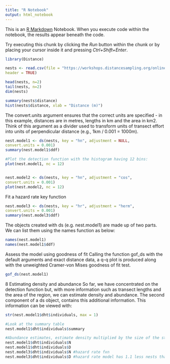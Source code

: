 ```yaml
---
title: "R Notebook"
output: html_notebook
---
```


This is an [R Markdown](http://rmarkdown.rstudio.com) Notebook. When you execute code within the notebook, the results appear beneath the code. 

Try executing this chunk by clicking the *Run* button within the chunk or by placing your cursor inside it and pressing *Ctrl+Shift+Enter*. 

```r
library(Distance)

nests <- read.csv(file = "https://workshops.distancesampling.org/online-course/exercisepdfs/Ch7/datasets/ducks-area-effort.csv",
header = TRUE)

head(nests, n=2)
tail(nests, n=2)
dim(nests)

summary(nests$distance)
hist(nests$distance, xlab = "Distance (m)")


```


The convert.units argument ensures that the correct units are specified - in this example, distances are in metres, lengths in km and the area in km2. Think of this argument as a divider used to transform units of transect effort into units of perpendicular distance (e.g., 1km / 0.001 = 1000m).
```r
nest.model1 <- ds(nests, key = "hn", adjustment = NULL,
convert.units = 0.001)
summary(nest.model1$ddf)

#Plot the detection function with the histogram having 12 bins:
plot(nest.model1, nc = 12)


nest.model2 <- ds(nests, key = "hn", adjustment = "cos",
convert.units = 0.001)
plot(nest.model2, nc = 12)

```

Fit a hazard rate key function
```r
nest.model3 <- ds(nests, key = "hr", adjustment = "herm",
convert.units = 0.001)
summary(nest.model3$ddf)
```

The objects created with ds (e.g. nest.model1) are made up of two parts.
We can list them using the names function as below:

```r
names(nest.model1)
names(nest.model1$ddf)

```

Assess the model using goodness of fit
Calling the function gof_ds with the default arguments and exact distance data, a q-q plot is produced along with the unweighted Cramer-von Mises goodness of fit test.
```r
gof_ds(nest.model1)

```
8 Estimating density and abundance
So far, we have concentrated on the detection function but, with more information such as transect lengths and the area of the region, we can estimate
density and abundance. The second component of a ds object, contains this
additional information. This information can be viewed with:
```r
str(nest.model1$dht$individuals, max = 1)

#Look at the summary table
nest.model1$dht$individuals$summary

#Abundance estimates, estimate density multiplied by the size of the study area
nest.model1$dht$individuals$N
nest.model1$dht$individuals$D
nest.model3$dht$individuals$N #hazard rate fxn
nest.model3$dht$individuals$D #hazard rate model has 1.1 less nests than the half-normal model

```


